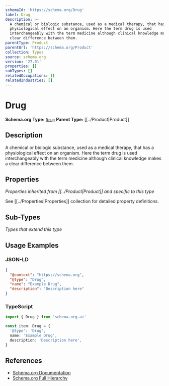 ```yaml
---
schemaId: 'https://schema.org/Drug'
label: Drug
description: >-
  A chemical or biologic substance, used as a medical therapy, that has a
  physiological effect on an organism. Here the term drug is used
  interchangeably with the term medicine although clinical knowledge makes a
  clear difference between them.
parentType: Product
parentUrl: 'https://schema.org/Product'
collection: Types
source: schema.org
version: '27.01'
properties: []
subTypes: []
relatedOccupations: []
relatedIndustries: []
---
```

# Drug

**Schema.org Type:** [`Drug`](https://schema.org/Drug)
**Parent Type:** [[../Product|Product]]

## Description

A chemical or biologic substance, used as a medical therapy, that has a physiological effect on an organism. Here the term drug is used interchangeably with the term medicine although clinical knowledge makes a clear difference between them.

## Properties

*Properties inherited from [[../Product|Product]] and specific to this type*

See [[../Properties|Properties]] collection for detailed property definitions.

## Sub-Types

*Types that extend this type*

## Usage Examples

### JSON-LD

```json
{
  "@context": "https://schema.org",
  "@type": "Drug",
  "name": "Example Drug",
  "description": "Description here"
}
```

### TypeScript

```typescript
import { Drug } from 'schema.org.ai'

const item: Drug = {
  '@type': 'Drug',
  name: 'Example Drug',
  description: 'Description here',
}
```

## References

- [Schema.org Documentation](https://schema.org/Drug)
- [Schema.org Full Hierarchy](https://schema.org/docs/full.html)
